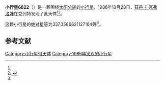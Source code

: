 {{Infobox planet
| bgcolour = #FFFFC0
| name = 6822
| symbol = 
| image = 
| caption = 
| discovery = yes
| discovery_ref = 
| discoverer = [[茲丹卡·瓦弗洛娃|茲丹卡·瓦弗洛娃]]
| discovery_site = [[克列特|克列特]] 
| discovered = 1986年10月28日
| designations = yes
| mp_name = 
| named_after = 
| alt_names = 1986 UO/ 1990 RS1
| mp_category = [[主带小行星|主带小行星]]
| orbit_ref = <ref name="a">[http://ssd.jpl.nasa.gov/sbdb.cgi?sstr=6822 6822] {{Wayback|url=http://ssd.jpl.nasa.gov/sbdb.cgi?sstr=6822 |date=20110610051950 }}，小行星數據庫瀏覽器（JPL Small-Body Database Browser）－[[美国国家航空航天局|美国国家航空航天局]]喷气推进实验室</ref>
| epoch = 2456400.5 (2013年4月18日更新)
| aphelion = {{convert|3.235992468824107|AU|km|3|abbr=on|lk=out}}
| perihelion = {{convert|1.940348285878562|AU|km|3|abbr=on}}
| semimajor = {{convert|2.588170377351334|AU|km|3|abbr=on}}
| eccentricity = 0.250301177
| period = 1520.854686 [[日|日]]<br />4.16[[儒略年|儒略年]]
| avg_speed = 
| inclination = 2.739268870625117
| asc_node = 15.57787609332503
| mean_anomaly = 
| arg_peri = 337.3586621127164
| satellites = 
| physical_characteristics = yes
| dimensions = 
| mass = 
| density = 
| surface_grav = 
| escape_velocity = 
| sidereal_day = 
| axial_tilt = 
| pole_ecliptic_lat = 
| pole_ecliptic_lon = 
| albedo = 
| temperatures= 
| temp_name1 = 
| mean_temp_1 = 
| max_temp_1 = 
| temp_name2 = 
| max_temp_2 = 
| spectral_type = 
| abs_magnitude = 337.3586621127164
}}

'''小行星6822'''（{{lang-en|6822}}）是一颗围绕[[太阳|太阳]][[公转|公转]]的[[小行星|小行星]]。1986年10月28日，[[茲丹卡·瓦弗洛娃|茲丹卡·瓦弗洛娃]]在克列特发现了此天体<ref name="a" /><ref>{{cite news|title=小行星列表|url=http://cfa-www.harvard.edu/iau/lists/NumberedMPs.txt|accessdate=2013-07-08|newspaper=哈佛大学|archive-date=2008-05-17|archive-url=https://web.archive.org/web/20080517010638/http://cfa-www.harvard.edu/iau/lists/NumberedMPs.txt|dead-url=no}}</ref>。

这颗小行星的[[绝对星等|绝对星等]]为337.3586621127164等<ref name="a" />。

==参考文献==
{{reflist}}
{{Minor Planet Number|[[小行星6821|小行星6821]]|[[小行星6823|小行星6823]]}}

{{小天体}}

[[Category:小行星带天体|Category:小行星带天体]]
[[Category:1986年发现的小行星|Category:1986年发现的小行星]]

{{asteroid-stub}}